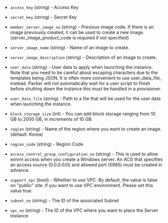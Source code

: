 <!-- Code generated from the comments of the Config struct in builder/ncloud/config.go; DO NOT EDIT MANUALLY -->

- `access_key` (string) - Access Key

- `secret_key` (string) - Secret Key

- `member_server_image_no` (string) - Previous image code. If there is an
  image previously created, it can be used to create a new image.
  (server_image_product_code is required if not specified)

- `server_image_name` (string) - Name of an image to create.

- `server_image_description` (string) - Description of an image to create.

- `user_data` (string) - User data to apply when launching the instance. Note
  that you need to be careful about escaping characters due to the templates
  being JSON. It is often more convenient to use user_data_file, instead.
  Packer will not automatically wait for a user script to finish before
  shutting down the instance this must be handled in a provisioner.

- `user_data_file` (string) - Path to a file that will be used for the user
  data when launching the instance.

- `block_storage_size` (int) - You can add block storage ranging from 10
  GB to 2000 GB, in increments of 10 GB.

- `region` (string) - Name of the region where you want to create an image.
  (default: Korea)

- `region_code` (string) - Region Code

- `access_control_group_configuration_no` (string) - This is used to allow
  winrm access when you create a Windows server. An ACG that specifies an
  access source (0.0.0.0/0) and allowed port (5985) must be created in
  advance.

- `support_vpc` (bool) - Whether to use VPC. By default, the value is false on "public" site. If you want to use VPC environment. Please set this value true.

- `subnet_no` (string) - The ID of the associated Subnet

- `vpc_no` (string) - The ID of the VPC where you want to place the Server Instance
